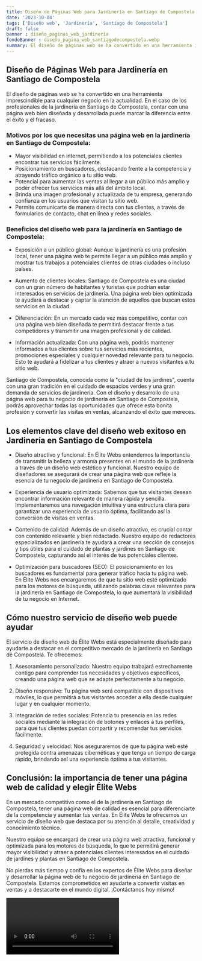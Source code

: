 ```yaml
---
title: Diseño de Páginas Web para Jardinería en Santiago de Compostela
date: '2023-10-04'
tags: ['Diseño web', 'Jardinería', 'Santiago de Compostela']
draft: false
banner : diseño_paginas_web_jardinería
fondoBanner : diseño_pagina_web_santiagodecompostela.webp
summary: El diseño de páginas web se ha convertido en una herramienta imprescindible para cualquier negocio en la actualidad. En el caso de los profesionales de la jardinería en Santiago de Compostela, contar con una página web bien diseñada y desarrollada puede marcar la diferencia entre el éxito y el fracaso.
---
```


## Diseño de Páginas Web para Jardinería en Santiago de Compostela

El diseño de páginas web se ha convertido en una herramienta imprescindible para cualquier negocio en la actualidad. En el caso de los profesionales de la jardinería en Santiago de Compostela, contar con una página web bien diseñada y desarrollada puede marcar la diferencia entre el éxito y el fracaso.

### Motivos por los que necesitas una página web en la jardinería en Santiago de Compostela:

- Mayor visibilidad en internet, permitiendo a los potenciales clientes encontrar tus servicios fácilmente.
- Posicionamiento en buscadores, destacando frente a la competencia y atrayendo tráfico orgánico a tu sitio web.
- Potencial para aumentar las ventas al llegar a un público más amplio y poder ofrecer tus servicios más allá del ámbito local.
- Brinda una imagen profesional y actualizada de tu empresa, generando confianza en los usuarios que visitan tu sitio web.
- Permite comunicarte de manera directa con tus clientes, a través de formularios de contacto, chat en línea y redes sociales.

### Beneficios del diseño web para la jardinería en Santiago de Compostela:

- Exposición a un público global: Aunque la jardinería es una profesión local, tener una página web te permite llegar a un público más amplio y mostrar tus trabajos a potenciales clientes de otras ciudades o incluso países.

- Aumento de clientes locales: Santiago de Compostela es una ciudad con un gran número de habitantes y turistas que podrían estar interesados en servicios de jardinería. Una página web bien optimizada te ayudará a destacar y captar la atención de aquellos que buscan estos servicios en la ciudad.

- Diferenciación: En un mercado cada vez más competitivo, contar con una página web bien diseñada te permitirá destacar frente a tus competidores y transmitir una imagen profesional y de calidad.

- Información actualizada: Con una página web, podrás mantener informados a tus clientes sobre tus servicios más recientes, promociones especiales y cualquier novedad relevante para tu negocio. Esto te ayudará a fidelizar a tus clientes y atraer a nuevos visitantes a tu sitio web.

Santiago de Compostela, conocida como la "ciudad de los jardines", cuenta con una gran tradición en el cuidado de espacios verdes y una gran demanda de servicios de jardinería. Con el diseño y desarrollo de una página web para tu negocio de jardinería en Santiago de Compostela, podrás aprovechar todas las oportunidades que ofrece esta bonita profesión y convertir las visitas en ventas, alcanzando el éxito que mereces.

<GifSeo />

<Cta />

## Los elementos clave del diseño web exitoso en Jardinería en Santiago de Compostela

- Diseño atractivo y funcional: En Élite Webs entendemos la importancia de transmitir la belleza y armonía presentes en el mundo de la jardinería a través de un diseño web estético y funcional. Nuestro equipo de diseñadores se asegurará de crear una página web que refleje la esencia de tu negocio de jardinería en Santiago de Compostela.

- Experiencia de usuario optimizada: Sabemos que tus visitantes desean encontrar información relevante de manera rápida y sencilla. Implementaremos una navegación intuitiva y una estructura clara para garantizar una experiencia de usuario óptima, facilitando así la conversión de visitas en ventas.

- Contenido de calidad: Además de un diseño atractivo, es crucial contar con contenido relevante y bien redactado. Nuestro equipo de redactores especializados en jardinería te ayudará a crear una sección de consejos y tips útiles para el cuidado de plantas y jardines en Santiago de Compostela, capturando así el interés de tus potenciales clientes.

- Optimización para buscadores (SEO): El posicionamiento en los buscadores es fundamental para generar tráfico hacia tu página web. En Élite Webs nos encargaremos de que tu sitio web esté optimizado para los motores de búsqueda, utilizando palabras clave relevantes para la jardinería en Santiago de Compostela, lo que aumentará la visibilidad de tu negocio en Internet.

## Cómo nuestro servicio de diseño web puede ayudar

El servicio de diseño web de Élite Webs está especialmente diseñado para ayudarte a destacar en el competitivo mercado de la jardinería en Santiago de Compostela. Te ofrecemos:

1. Asesoramiento personalizado: Nuestro equipo trabajará estrechamente contigo para comprender tus necesidades y objetivos específicos, creando una página web que se adapte perfectamente a tu negocio.

2. Diseño responsive: Tu página web será compatible con dispositivos móviles, lo que permitirá a tus visitantes acceder a ella desde cualquier lugar y en cualquier momento.

3. Integración de redes sociales: Potencia tu presencia en las redes sociales mediante la integración de botones y enlaces a tus perfiles, para que tus clientes puedan compartir y recomendar tus servicios fácilmente.

4. Seguridad y velocidad: Nos aseguraremos de que tu página web esté protegida contra amenazas cibernéticas y que tenga un tiempo de carga rápido, brindando así una experiencia óptima a tus visitantes.

## Conclusión: la importancia de tener una página web de calidad y elegir Élite Webs

En un mercado competitivo como el de la jardinería en Santiago de Compostela, tener una página web de calidad es esencial para diferenciarte de la competencia y aumentar tus ventas. En Élite Webs te ofrecemos un servicio de diseño web que destaca por su atención al detalle, creatividad y conocimiento técnico.

Nuestro equipo se encargará de crear una página web atractiva, funcional y optimizada para los motores de búsqueda, lo que te permitirá generar mayor visibilidad y atraer a potenciales clientes interesados en el cuidado de jardines y plantas en Santiago de Compostela.

No pierdas más tiempo y confía en los expertos de Élite Webs para diseñar y desarrollar la página web de tu negocio de jardinería en Santiago de Compostela. Estamos comprometidos en ayudarte a convertir visitas en ventas y a destacarte en el mundo digital. ¡Contáctanos hoy mismo!

<Video />

<CtaBot job='Jardinería' city='Santiago de Compostela'/>

<Gmaps query='Santiago de Compostela+españa+maps' />